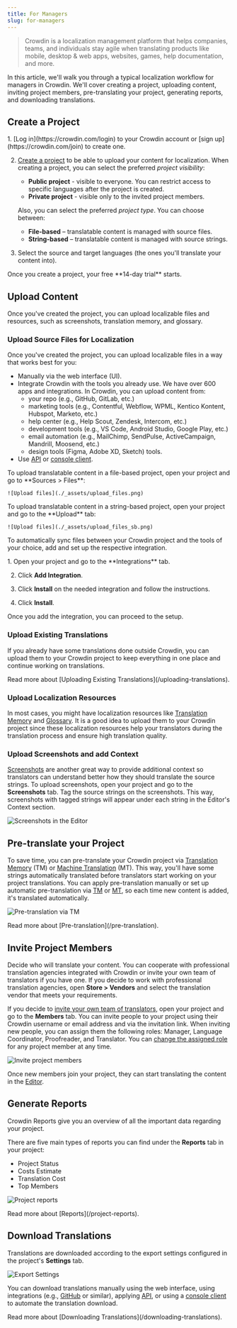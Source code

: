 ```yaml
---
title: For Managers
slug: for-managers
---
```


[//]: # (https://support.crowdin.com/translation-process-overview/)


> Crowdin is a localization management platform that helps companies, teams, and individuals stay agile when translating products like mobile, desktop & web apps, websites, games, help documentation, and more.

In this article, we'll walk you through a typical localization workflow for managers in Crowdin. We'll cover creating a project, uploading content, inviting project members, pre-translating your project, generating reports, and downloading translations.

## Create a Project

<Steps>
  1. [Log in](https://crowdin.com/login) to your Crowdin account or [sign up](https://crowdin.com/join) to create one.

  2. [Create a project](/creating-project) to be able to upload your content for localization. When creating a project, you can select the preferred *project visibility*:

      * <Icon name="mdi:earth" class="inline-icon" /> **Public project** - visible to everyone. You can restrict access to specific languages after the project is created.
      * <Icon name="mdi:lock" class="inline-icon" /> **Private project** - visible only to the invited project members.

      Also, you can select the preferred *project type*. You can choose between:

      * <Icon name="mdi:file-document" class="inline-icon" /> **File-based** &ndash; translatable content is managed with source files.
      * <Icon name="mdi:format-list-bulleted" class="inline-icon" /> **String-based** &ndash; translatable content is managed with source strings.

  3. Select the source and target languages (the ones you'll translate your content into).
</Steps>

<Aside>
  Once you create a project, your free **14-day trial** starts.
</Aside>

## Upload Content

Once you've created the project, you can upload localizable files and resources, such as screenshots, translation memory, and glossary.

### Upload Source Files for Localization

Once you've created the project, you can upload localizable files in a way that works best for you:

* Manually via the web interface (UI).
* Integrate Crowdin with the tools you already use. We have over 600 apps and integrations. In Crowdin, you can upload content from:
  * your repo (e.g., GitHub, GitLab, etc.)
  * marketing tools (e.g., Contentful, Webflow, WPML, Kentico Kontent, Hubspot, Marketo, etc.)
  * help center (e.g., Help Scout, Zendesk, Intercom, etc.)
  * development tools (e.g., VS Code, Android Studio, Google Play, etc.)
  * email automation (e.g., MailChimp, SendPulse, ActiveCampaign, Mandrill, Moosend, etc.)
  * design tools (Figma, Adobe XD, Sketch) tools.
* Use [API](https://developer.crowdin.com/api/v2/) or [console client](https://crowdin.github.io/crowdin-cli/).

<Tabs syncKey="projectType">
  <TabItem label="File-based project">
    To upload translatable content in a file-based project, open your project and go to **Sources > Files**:

    ![Upload files](./_assets/upload_files.png)
  </TabItem>
  <TabItem label="String-based project">
    To upload translatable content in a string-based project, open your project and go to the **Upload** tab:

    ![Upload files](./_assets/upload_files_sb.png)
  </TabItem>
</Tabs>

To automatically sync files between your Crowdin project and the tools of your choice, add and set up the respective integration.

<Steps>
  1. Open your project and go to the **Integrations** tab.

  2. Click **Add Integration**.

  3. Click **Install** on the needed integration and follow the instructions.

  4. Click **Install**.
</Steps>

Once you add the integration, you can proceed to the setup.

<LinkCard
  title="View a list of tools you can integrate with Crowdin"
  href="https://store.crowdin.com"
  target="_blank"
/>

### Upload Existing Translations

If you already have some translations done outside Crowdin, you can upload them to your Crowdin project to keep everything in one place and continue working on translations.

<ReadMore>
  Read more about [Uploading Existing Translations](/uploading-translations).
</ReadMore>

### Upload Localization Resources

In most cases, you might have localization resources like [Translation Memory](/translation-memory) and [Glossary](/glossary). It is a good idea to upload them to your Crowdin project since these localization resources help your translators during the translation process and ensure high translation quality.

### Upload Screenshots and add Context

[Screenshots](/screenshots) are another great way to provide additional context so translators can understand better how they should translate the source strings. To upload screenshots, open your project and go to the **Screenshots** tab. Tag the source strings on the screenshots. This way, screenshots with tagged strings will appear under each string in the Editor's Context section.

![Screenshots in the Editor](./_assets/screenshots_in_editor.png)

<CardGrid>
  <LinkCard
    title="Read more about Context features in Crowdin"
    description="No Context, No Quality. Give Translators Context to Get Better Translations."
    href="https://crowdin.com/blog/2019/11/05/no-context-no-quality-give-translators-context-to-get-better-translations"
    target="_blank"
  />
  <LinkCard
    title="Translate Your UI with Crowdin's Screen Translation Feature"
    description="Crowdin's Screen Translation simplifies UI localization by allowing users to translate interface elements with a real-time preview of your app design."
    href="https://crowdin.com/translate-ui-with-crowdin"
    target="_blank"
  />
</CardGrid>

## Pre-translate your Project

To save time, you can pre-translate your Crowdin project via [Translation Memory](/translation-memory) (TM) or [Machine Translation](/machine-translation) (MT). This way, you'll have some strings automatically translated before translators start working on your project translations. You can apply pre-translation manually or set up automatic pre-translation via [TM](/project-settings/translation-memories) or [MT](/project-settings#machine-translation), so each time new content is added, it's translated automatically.

![Pre-translation via TM](./_assets/pre_translation.png)

<ReadMore>
  Read more about [Pre-translation](/pre-translation).
</ReadMore>

## Invite Project Members

Decide who will translate your content. You can cooperate with professional translation agencies integrated with Crowdin or invite your own team of translators if you have one. If you decide to work with professional translation agencies, open **Store > Vendors** and select the translation vendor that meets your requirements.

If you decide to [invite your own team of translators](/team-management), open your project and go to the **Members** tab. You can invite people to your project using their Crowdin username or email address and via the invitation link. When inviting new people, you can assign them the following roles: Manager, Language Coordinator, Proofreader, and Translator. You can [change the assigned role](/team-management) for any project member at any time.

![Invite project members](./_assets/invite_dialog.png)

Once new members join your project, they can start translating the content in the [Editor](/online-editor).

## Generate Reports

Crowdin Reports give you an overview of all the important data regarding your project.

There are five main types of reports you can find under the **Reports** tab in your project:

* Project Status
* Costs Estimate
* Translation Cost
* Top Members

![Project reports](./_assets/reports_general.png)

<ReadMore>
  Read more about [Reports](/project-reports).
</ReadMore>

## Download Translations

Translations are downloaded according to the export settings configured in the project's **Settings** tab.

![Export Settings](./_assets/project_settings_export.png)

You can download translations manually using the web interface, using integrations (e.g., [GitHub](/github-integration) or similar), applying [API](https://developer.crowdin.com/api/v2/), or using a [console client](https://crowdin.github.io/crowdin-cli/) to automate the translation download.

<ReadMore>
  Read more about [Downloading Translations](/downloading-translations).
</ReadMore>
